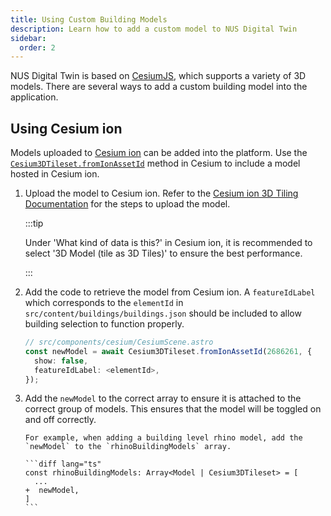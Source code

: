 ```yaml
---
title: Using Custom Building Models
description: Learn how to add a custom model to NUS Digital Twin
sidebar:
  order: 2
---
```



NUS Digital Twin is based on [CesiumJS](https://cesium.com/platform/cesiumjs/), which supports a variety of 3D models. There are several ways to add a custom building model into the application.

## Using Cesium ion

Models uploaded to [Cesium ion](https://cesium.com/platform/cesium-ion/) can be added into the platform. Use the [`Cesium3DTileset.fromIonAssetId`](https://cesium.com/learn/cesiumjs/ref-doc/Cesium3DTileset.html#.fromIonAssetId) method in Cesium to include a model hosted in Cesium ion.

<Steps>

1.  Upload the model to Cesium ion. Refer to the [Cesium ion 3D Tiling Documentation](https://cesium.com/learn/3d-tiling/ion-tile-3d-models/) for the steps to upload the model.

    :::tip

    Under 'What kind of data is this?' in Cesium ion, it is recommended to select '3D Model (tile as 3D Tiles)' to ensure the best performance.

    :::

2.  Add the code to retrieve the model from Cesium ion. A `featureIdLabel` which corresponds to the `elementId` in `src/content/buildings/buildings.json` should be included to allow building selection to function properly.

    ```ts
    // src/components/cesium/CesiumScene.astro
    const newModel = await Cesium3DTileset.fromIonAssetId(2686261, {
      show: false,
      featureIdLabel: <elementId>,
    });
    ```

3.  Add the `newModel` to the correct array to ensure it is attached to the correct group of models. This ensures that the model will be toggled on and off correctly.

        For example, when adding a building level rhino model, add the `newModel` to the `rhinoBuildingModels` array.

        ```diff lang="ts"
        const rhinoBuildingModels: Array<Model | Cesium3DTileset> = [
          ...
        +  newModel,
        ]
        ```

</Steps>
